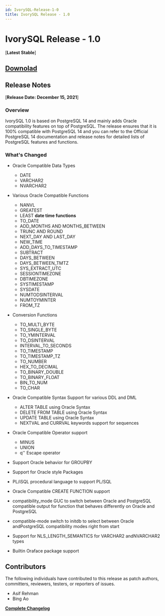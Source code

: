 ```yaml
---
id: IvorySQL-Release-1-0
title: IvorySQL Release - 1.0
---
```


# IvorySQL Release - 1.0
[**Latest Stable**]

## [**Downolad**](https://github.com/IvorySQL/IvorySQL/releases/tag/Ivory_REL_1_0)


## Release Notes
[**Release Date: December 15, 2021**]
### Overview
IvorySQL 1.0 is based on PostgreSQL 14 and mainly adds Oracle compatibility features on top of PostgreSQL.
The release ensures that it is 100% compatible with PostgreSQL 14 and you can refer to the Official PostgreSQL 14 documentation
and release notes for detailed lists of PostgreSQL features and functions.

### What's Changed
- Oracle Compatible Data Types
    - DATE 
    - VARCHAR2 
    - NVARCHAR2 
- Various Oracle Compatible Functions
    - NANVL 
    - GREATEST 
    - LEAST 
**date time functions**
    - TO_DATE 
    - ADD_MONTHS AND MONTHS_BETWEEN 
    - TRUNC AND ROUND 
    - NEXT_DAY AND LAST_DAY 
    - NEW_TIME 
    - ADD_DAYS_TO_TIMESTAMP 
    - SUBTRACT 
    - DAYS_BETWEEN 
    - DAYS_BETWEEN_TMTZ 
    - SYS_EXTRACT_UTC 
    - SESSIONTIMEZONE 
    - DBTIMEZONE 
    - SYSTIMESTAMP 
    - SYSDATE 
    - NUMTODSINTERVAL 
    - NUMTOYMINTER 
    - FROM_TZ 
- Conversion Functions
    - TO_MULTI_BYTE 
    - TO_SINGLE_BYTE
    - TO_YMINTERVAL
    - TO_DSINTERVAL
    - INTERVAL_TO_SECONDS
    - TO_TIMESTAMP
    - TO_TIMESTAMP_TZ
    - TO_NUMBER
    - HEX_TO_DECIMAL
    - TO_BINARY_DOUBLE
    - TO_BINARY_FLOAT
    - BIN_TO_NUM
    - TO_CHAR

- Oracle Compatible Syntax Support for various DDL and DML
    - ALTER TABLE using Oracle Syntax 
    - DELETE FROM TABLE using Oracle Syntax 
    - UPDATE TABLE using Oracle Syntax 
    - NEXTVAL and CURRVAL keywords support for sequences 

- Oracle Compatible Operator support
    - MINUS 
    - UNION 
    - q'' Escape operator 

- Support Oracle behavior for GROUPBY

- Support for Oracle style Packages

- PL/iSQL procedural language to support PL/SQL

- Oracle Compatible CREATE FUNCTION support

- compatibility_mode GUC to switch between Oracle and PostgreSQL compatible output for function that behaves differently
 on Oracle and PostgreSQL
 
- compatible-mode switch to initdb to select between Oracle andPostgreSQL compatibility modes right from start

- Support for NLS_LENGTH_SEMANTICS for VARCHAR2 andNVARCHAR2 types

- Builtin Oraface package support

## Contributors
The following individuals have contributed to this release as patch authors,
committers, reviewers, testers, or reporters of issues.

- Asif Rehman
- Bing Ao

**[Complete Changelog](https://github.com/IvorySQL/IvorySQL/commits/Ivory_REL_1_0)**
